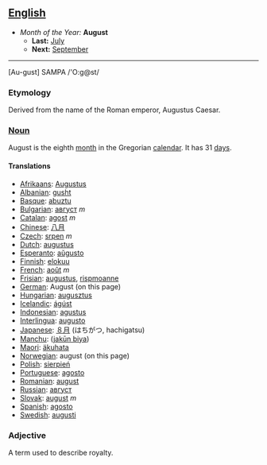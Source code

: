== [[English]] ==
*''Month of the Year:'' '''August'''
**'''Last:''' [[July]]
**'''Next:''' [[September]]
----
[Au-gust] SAMPA /'O:g@st/

===Etymology===

Derived from the name of the Roman emperor, Augustus Caesar.

===[[Noun]]===
August is the eighth [[month]] in the Gregorian [[calendar]]. It has 31 [[day]]s.

==== Translations ====
*[[Afrikaans]]: [[Augustus]]
*[[Albanian]]: [[gusht]]
*[[Basque]]: [[abuztu]]
*[[Bulgarian]]: [[август]] ''m''
*[[Catalan]]: [[agost]] ''m''
*[[Chinese]]: [[八月]]
*[[Czech]]: [[srpen]] ''m''
*[[Dutch]]: [[augustus]]
*[[Esperanto]]: [[aŭgusto]]
*[[Finnish]]: [[elokuu]]
*[[French]]: [[août]] ''m''
*[[Frisian]]: [[augustus]], [[rispmoanne]]
*[[German]]: August (on this page)
*[[Hungarian]]: [[augusztus]]
*[[Icelandic]]: [[ágúst]]
*[[Indonesian]]: [[agustus]]
*[[Interlingua]]: [[augusto]]
*[[Japanese]]: [[８月]] (はちがつ, hachigatsu)
*[[Manchu]]: ([[jakūn biya]])
*[[Maori]]: [[äkuhata]]
*[[Norwegian]]: august (on this page)
*[[Polish]]: [[sierpień]]
*[[Portuguese]]: [[agosto]]
*[[Romanian]]: [[august]]
*[[Russian]]: [[август]]
*[[Slovak]]: [[august]] ''m''
*[[Spanish]]: [[agosto]]
*[[Swedish]]: [[augusti]]

===Adjective===
A term used to describe royalty.